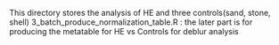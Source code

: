 This directory stores the analysis of HE and three controls(sand, stone, shell) 
3_batch_produce_normalization_table.R : the later part is for producing the metatable for HE vs Controls for deblur analysis
